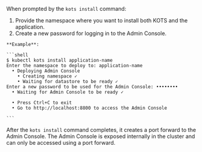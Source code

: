 When prompted by the `kots install` command:
  1. Provide the namespace where you want to install both KOTS and the application.
  1. Create a new password for logging in to the Admin Console.

    **Example**:

    ```shell
    $ kubectl kots install application-name
    Enter the namespace to deploy to: application-name
      • Deploying Admin Console
        • Creating namespace ✓
        • Waiting for datastore to be ready ✓
    Enter a new password to be used for the Admin Console: ••••••••
      • Waiting for Admin Console to be ready ✓

      • Press Ctrl+C to exit
      • Go to http://localhost:8800 to access the Admin Console

    ```   

  After the `kots install` command completes, it creates a port forward to the Admin Console. The Admin Console is exposed internally in the cluster and can only be accessed using a port forward.